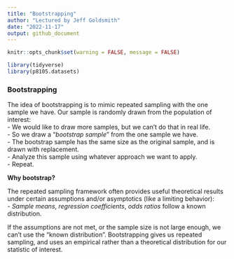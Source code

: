 ```yaml
---
title: "Bootstrapping"
author: "Lectured by Jeff Goldsmith"
date: "2022-11-17"
output: github_document
---
```


```r
knitr::opts_chunk$set(warning = FALSE, message = FALSE)

library(tidyverse)
library(p8105.datasets)
```

### Bootstrapping

The idea of bootstrapping is to mimic repeated sampling with the one sample we have. Our sample is randomly drawn from the population of interest:                                                            
- We would like to draw more samples, but we can't do that in real life.                                                                                                                                      
- So we draw a "*bootstrap sample*" from the one sample we have.                                                                                                                                              
- The bootstrap sample has the same size as the original sample, and is drawn with replacement.                                                                                                             
- Analyze this sample using whatever approach we want to apply.                                                                                                                                             
- Repeat.

**Why bootstrap?**

The repeated sampling framework often provides useful theoretical results under certain assumptions and/or asymptotics (like a limiting behavior):                                                          
- *Sample means*, *regression coefficients*, *odds ratios* follow a known distribution.

If the assumptions are not met, or the sample size is not large enough, we can't use the "known distribution". Bootstrapping gives us repeated sampling,
and uses an empirical rather than a theoretical distribution for our statistic of interest.



